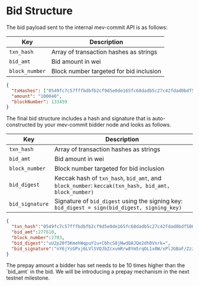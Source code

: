 # Bid Structure

The bid payload sent to the internal mev-commit API is as follows:

| Key           | Description                                           |
|---------------|-------------------------------------------------------|
| `txn_hash`      | Array of transaction hashes as strings |
| `bid_amt`       | Bid amount in wei |
| `block_number`  | Block number targeted for bid inclusion |


```json Example bid
{
  "txHashes": ["0549fc7c57fffbdbfb2cf9d5e0de165fc68dadb5c27c42fdad0bdf506f4eacae", "0549fc7c57fffbdbfb2cf9d5e0de165fc68dadb5c27c42fdad0bdf506f4eacaf","0549fc7c57fffbdbfb2cf9d5e0de165fc68dadb5c27c42fdad0bdf506f4effff"],
  "amount": "100040",
  "blockNumber": 133459
}
```

The final bid structure includes a hash and signature that is auto-constructed by your mev-commit bidder node and looks as follows.

| Key | Description |
|-----------------|-|
| `txn_hash`        | Array of transaction hashes as strings |
| `bid_amt`         | Bid amount in wei |
| `block_number`    | Block number targeted for bid inclusion |
| `bid_digest`      | Keccak hash of `txn_hash`, `bid_amt`, and `block_number`: `keccak(txn_hash, bid_amt, block_number)` |
| `bid_signature`   | Signature of `bid_digest` using the signing key: `bid_digest = sign(bid_digest, signing_key)` |


```json Example bid
{
  "txn_hash":"0549fc7c57fffbdbfb2cf9d5e0de165fc68dadb5c27c42fdad0bdf506f4eacae,0549fc7c57fffbdbfb2cf9d5e0de165fc68dadb5c27c42fdad0bdf506f4eacaf,0549fc7c57fffbdbfb2cf9d5e0de165fc68dadb5c27c42fdad0bdf506f4effff",
  "bid_amt":277610,
  "block_number":2703,
  "bid_digest":"uU2p20f5KmehWqpuY1u+CbhcS8jNwdQAJQe2dh0Vnrk=",
  "bid_signature":"nY6jYsGPxj6LVlSVQJbZcxvmRrw8Ym5rqOL1x0W/xPlJGBaF/ZzzjkxiioY/MDiRGvlflSWeoT0fh3aIJiJxAhw="
}
```


<Note>
The prepay amount a bidder has set needs to be 10 times higher than the `bid_amt` in the bid. We will be introducing a prepay mechanism in the next testnet milestone.
</Note>